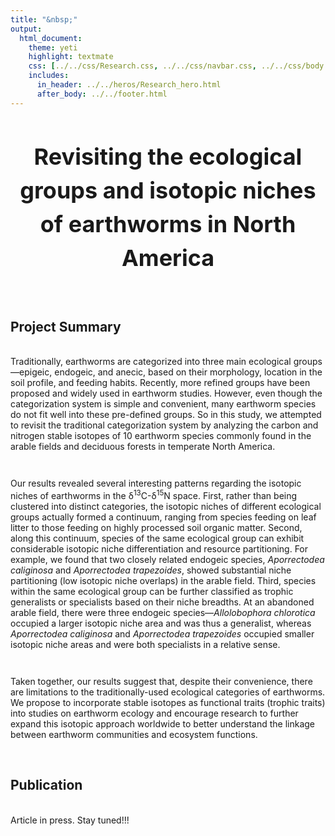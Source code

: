 ```yaml
---
title: "&nbsp;"
output:
  html_document:
    theme: yeti
    highlight: textmate
    css: [../../css/Research.css, ../../css/navbar.css, ../../css/body.css]
    includes:
      in_header: ../../heros/Research_hero.html
      after_body: ../../footer.html
---
```


<style>
h1 {text-align: center !important; 
   font-weight: bold !important; 
   font-size: 36px !important;
   line-height: 1.5em;}
   
h2 {font-weight: bold !important;} 
   
.External_link{
  border-radius: 5px;
  border: none;
  text-align: center;
  text-decoration: none;
  display: inline-block;
  width: 60px;
}
</style>

# Revisiting the ecological groups and isotopic niches of earthworms in North America 

<br>

## Project Summary
<div style="height: 0.25em;"></div>

Traditionally, earthworms are categorized into three main ecological groups—epigeic, endogeic, and anecic, based on their morphology, location in the soil profile, and feeding habits. Recently, more refined groups have been proposed and widely used in earthworm studies. However, even though the categorization system is simple and convenient, many earthworm species do not fit well into these pre-defined groups. So in this study, we attempted to revisit the traditional categorization system by analyzing the carbon and nitrogen stable isotopes of 10 earthworm species commonly found in the arable fields and deciduous forests in temperate North America.

<div style="height: 1em;"></div>
Our results revealed several interesting patterns regarding the isotopic niches of earthworms in the δ^13^C-δ^15^N space. First, rather than being clustered into distinct categories, the isotopic niches of different ecological groups actually formed a continuum, ranging from species feeding on leaf litter to those feeding on highly processed soil organic matter. Second, along this continuum, species of the same ecological group can exhibit considerable isotopic niche differentiation and resource partitioning. For example, we found that two closely related endogeic species, _Aporrectodea caliginosa_ and _Aporrectodea trapezoides_, showed substantial niche partitioning (low isotopic niche overlaps) in the arable field. Third, species within the same ecological group can be further classified as trophic generalists or specialists based on their niche breadths. At an abandoned arable field, there were three endogeic species—_Allolobophora chlorotica_ occupied a larger isotopic niche area and was thus a generalist, whereas _Aporrectodea caliginosa_ and _Aporrectodea trapezoides_ occupied smaller isotopic niche areas and were both specialists in a relative sense.

<div style="height: 1em;"></div>
Taken together, our results suggest that, despite their convenience, there are limitations to the traditionally-used ecological categories of earthworms. We propose to incorporate stable isotopes as functional traits (trophic traits) into studies on earthworm ecology and encourage research to further expand this isotopic approach worldwide to better understand the linkage between earthworm communities and ecosystem functions.

<br>

## Publication
<div style="height: 0.25em;"></div>

Article in press. Stay tuned!!!


